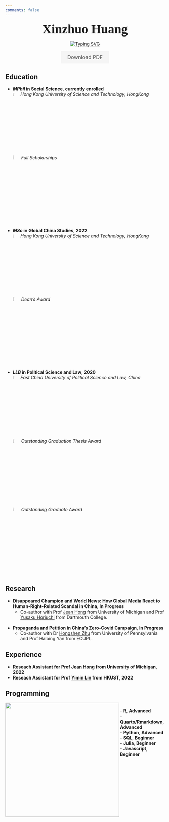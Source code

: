 ---
comments: false
---

::: {.g-col-12 .g-col-md-8 style="text-align: center;"}
<span style="font-size: 40px; font-weight: bold; font-family: Lora;">
    Xinzhuo Huang 
</span>
:::
::: {.g-col-6 .g-col-md-4 style="text-align: center;"}
<a href="https://git.io/typing-svg"><img src="https://readme-typing-svg.herokuapp.com?font=Lora&pause=1000&color=040C10&center=true&vCenter=true&width=435&lines=Political+Science;Focus+on+China;R+%26+Python;%E5%90%91%E5%89%8D%E8%BF%9B+%E8%8E%AB%E5%BD%B7%E5%BE%A8+%E9%BB%91%E6%9A%97%E5%B0%BD%E5%A4%84%E6%9C%89%E6%9B%99%E5%85%89" alt="Typing SVG" /></a>
:::
::: {.g-col-6 .g-col-md-4 style="text-align: center;"}
<head>
<style>
  .download-button {
    display: inline-block;
    padding: 10px 20px;
    background-color: #f5f5f5;
    color: #4F4F4F;
    text-decoration: none;
    border: none;
    font-size: 16px;
    cursor: pointer;
    align: center
    border-radius: 4px;
  }
  .download-button:hover {
    background-color: #E0E0E0;
  }
</style>
</head>
<body>
  <a href="https://github.com/xinzhuohkust/xinzhuo/blob/main/cv_pdf.pdf" download class="download-button">Download PDF</a>
</body>
:::

::: {.g-col-12 .g-col-md-8 style="text-align: left;"}
## Education

- **_MPhil_ in Social Science**, **currently enrolled**      
  ![](university.png){width=5%}*Hong Kong University of Science and Technology, HongKong*                
  ![](award.png){width=5.5%}*Full Scholarships*

- **_MSc_ in Global China Studies**, **2022**     
  ![](university.png){width=5%}*Hong Kong University of Science and Technology, HongKong*            
  ![](award.png){width=5.5%}*Dean's Award*

- **_LLB_ in Political Science and Law**, **2020**        
  ![](university.png){width=5%}*East China University of Political Science and Law, China*           
  ![](award.png){width=5.5%}*Outstanding Graduation Thesis Award*           
  ![](award.png){width=5.5%}*Outstanding Graduate Award*        
:::

::: {.g-col-12 .g-col-md-8 style="text-align: left;"}
## Research 

- **Disappeared Champion and World News: How Global Media React to Human-Right-Related Scandal in China**, **In Progress**
  - Co-author with Prof [Jean Hong](http://hongjiyeon.com/) from University of Michigan and Prof [Yusaku Horiuchi](https://horiuchi.org/) from Dartmouth College.                                          
<br>
- **Propaganda and Petition in China's Zero-Covid Campaign**, **In Progress**
  - Co-author with Dr [Hongshen Zhu](https://app.getsphere.com/hongshen-zhu) from University of Pennsylvania and Prof Haibing Yan from ECUPL.
:::

::: {.g-col-12 .g-col-md-8 style="text-align: left;"}
## Experience

- **Reseach Assistant for Prof [Jean Hong](http://hongjiyeon.com/) from University of Michigan**, **2022**
<br>
- **Reseach Assistant for Prof [Yimin Lin](https://facultyprofiles.hkust.edu.hk/profiles.php?profile=yimin-lin-soyimin) from HKUST**, **2022**
:::

::: {.g-col-12 .g-col-md-8 style="text-align: left;"}
## Programming
<img align='left' src="programmer.gif" width="360">
<br>
- **R**, **Advanced**<br>
- **Quarto/Rmarkdown**, **Advanced**<br>
- **Python**, **Advanced**<br>
- **SQL**, **Beginner**<br>
- **Julia**, **Beginner**<br>
- **Javascript**, **Beginner**
:::
